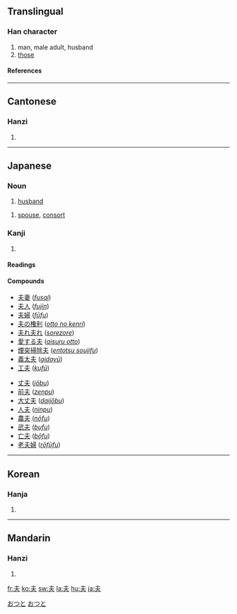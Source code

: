 ==Translingual==
===Han character===
{{Han char|rn=37|rad=大|as=01|sn=4|four=5003<sub>0</sub>|canj=手人 (QO)}}
# man, male adult, husband
# [[those]]
====References====
{{Han ref|kx=0248.110|dkj=05835|dj=0507.010|hdz=10521.010|uh=592B|ud=22827|bh=A4D2|bd=42194}}
----
==Cantonese==
===Hanzi===
{{yue-hanzi|jyut=|y=fu1}}
# {{defn|Cantonese}}
----
==Japanese==
===Noun===
[[Category:1000_Japanese_basic_words|おつと]]
{{ja-noun|k|hira=おっと|rom=otto|hidx=おつと}}
#[[husband]]
[[Category:ja:Family|おつと]]
{{ja-noun|k|hira=つま|rom=tsuma}}
#[[spouse]], [[consort]]
===Kanji===
{{ja-kanji|grade=4|rs=大01}}
# {{defn|Japanese}} 
====Readings====
{{ja-readings|on=[[ふ]] (''fu''), [[ふう]] (''fū''), [[ぶ]] (''bu'') [[ぷ]](''pu'') |kun=[[おっと]] (''otto''), [[それ]] ([[夫れ]], ''sore'')|nanori=[[お]] (''o''), [[と]] (''to''), [[ゆう]] (''yū''), [[よ]] (''yo'')}}

====Compounds====
{{top2}}
*[[夫妻]] (''[[fusai]]'')
*[[夫人]] (''[[fujin]]'')
*[[夫婦]] (''[[fūfu]]'')
*[[夫の権利]] (''[[otto no kenri]]'')
*[[夫れ夫れ]] (''[[sorezore]]'')
*[[愛する夫]] (''[[aisuru otto]]'')
*[[煙突掃除夫]] (''[[entotsu soujifu]]'')
*[[義太夫]] (''[[gidayū]]'')
*[[工夫]] (''[[kufū]]'')
{{mid2}}
*[[丈夫]] (''[[jōbu]]'')
*[[前夫]] (''[[zenpu]]'')
*[[大丈夫]] (''[[daijōbu]]'')
*[[人夫]] (''[[ninpu]]'')
*[[農夫]] (''[[nōfu]]'')
*[[武夫]] (''[[bufu]]'')
*[[亡夫]] (''[[bōfu]]'')
*[[老夫婦]] (''[[rōfūfu]]'')
{{bottom}}
----

==Korean==
===Hanja===
{{ko-hanja|hangeul=부|rv=bu|mr=pu}}
# {{defn|Korean}}
----
==Mandarin==
===Hanzi===
{{cmn-hanzi|pin=[[fū]] ([[fu1]]), [[fú]] ([[fu2]])|wg=fu<sup>1</sup>}}
# {{defn|Mandarin}}

[[fr:夫]]
[[ko:夫]]
[[sw:夫]]
[[la:夫]]
[[hu:夫]]
[[ja:夫]]